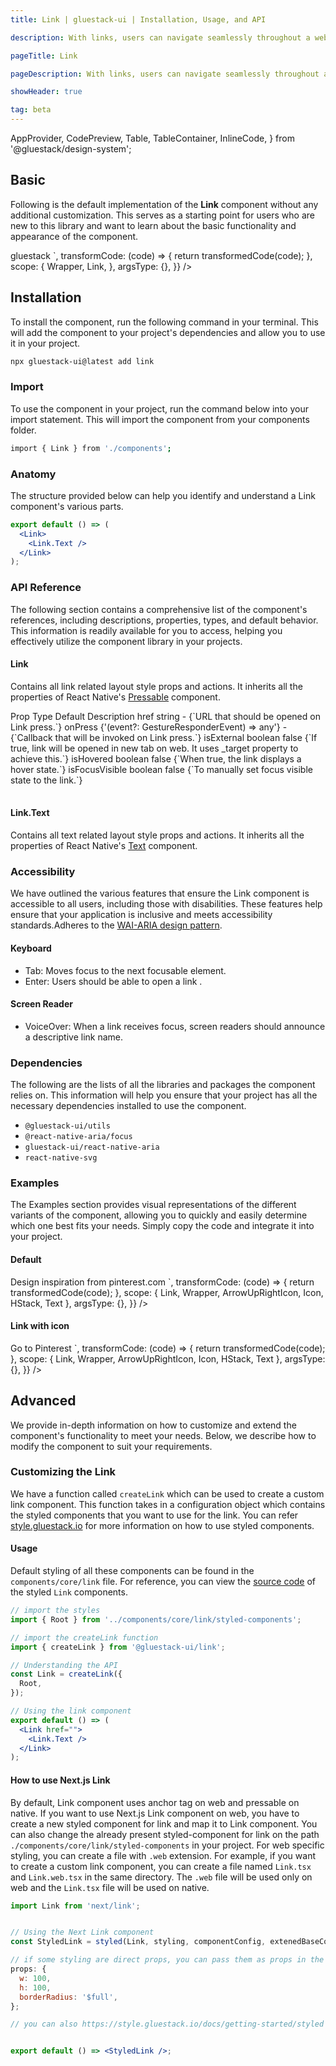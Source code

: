 ```yaml
---
title: Link | gluestack-ui | Installation, Usage, and API

description: With links, users can navigate seamlessly throughout a website. This component has a hyperlinked appearance for a user-friendly experience.

pageTitle: Link

pageDescription: With links, users can navigate seamlessly throughout a website. This component has a hyperlinked appearance for a user-friendly experience.

showHeader: true

tag: beta
---
```



<Meta title="components/Forms/Link" />

  AppProvider,
  CodePreview,
  Table,
  TableContainer,
  InlineCode,
} from '@gluestack/design-system';


## Basic

Following is the default implementation of the **Link** component without any additional customization. This serves as a starting point for users who are new to this library and want to learn about the basic functionality and appearance of the component.

<AppProvider>
  <CodePreview
    showComponentRenderer={true}
    showArgsController={false}
    metaData={{
      code: `    
      <Link href="https://gluestack.io/" >
        <Link.Text>gluestack</Link.Text>
      </Link>
      `,
      transformCode: (code) => {
        return transformedCode(code);
      },
      scope: {
        Wrapper,
        Link,
      },
      argsType: {},
    }}
  />
</AppProvider>

## Installation

To install the component, run the following command in your terminal. This will add the component to your project's dependencies and allow you to use it in your project.

```bash
npx gluestack-ui@latest add link
```

### Import

To use the component in your project, run the command below into your import statement. This will import the component from your components folder.

```bash
import { Link } from './components';
```

### Anatomy

The structure provided below can help you identify and understand a Link component's various parts.

```jsx
export default () => (
  <Link>
    <Link.Text />
  </Link>
);
```

### API Reference

The following section contains a comprehensive list of the component's references, including descriptions, properties, types, and default behavior. This information is readily available for you to access, helping you effectively utilize the component library in your projects.

#### Link

Contains all link related layout style props and actions.
It inherits all the properties of React Native's [Pressable](https://reactnative.dev/docs/pressable#props) component.

<AppProvider>
  <TableContainer>
    <Table>
      <Table.THead>
        <Table.TR>
          <Table.TH>
            <Table.TText>Prop</Table.TText>
          </Table.TH>
          <Table.TH>
            <Table.TText>Type</Table.TText>
          </Table.TH>
          <Table.TH>
            <Table.TText>Default</Table.TText>
          </Table.TH>
          <Table.TH>
            <Table.TText>Description</Table.TText>
          </Table.TH>
        </Table.TR>
      </Table.THead>
      <Table.TBody>
        <Table.TR>
          <Table.TD>
            <Table.TText>
              <InlineCode>href</InlineCode>
            </Table.TText>
          </Table.TD>
          <Table.TD>
            <Table.TText>string</Table.TText>
          </Table.TD>
          <Table.TD>
            <Table.TText>-</Table.TText>
          </Table.TD>
          <Table.TD>
            <Table.TText>{`URL that should be opened on Link press.`}</Table.TText>
          </Table.TD>
        </Table.TR>
        <Table.TR>
          <Table.TD>
            <Table.TText>
              <InlineCode>onPress</InlineCode>
            </Table.TText>
          </Table.TD>
          <Table.TD>
            <Table.TText>
              {'(event?: GestureResponderEvent) => any'}
            </Table.TText>
          </Table.TD>
          <Table.TD>
            <Table.TText>-</Table.TText>
          </Table.TD>
          <Table.TD>
            <Table.TText>{`Callback that will be invoked on Link press.`}</Table.TText>
          </Table.TD>
        </Table.TR>
        <Table.TR>
          <Table.TD>
            <Table.TText>
              <InlineCode>isExternal</InlineCode>
            </Table.TText>
          </Table.TD>
          <Table.TD>
            <Table.TText>boolean</Table.TText>
          </Table.TD>
          <Table.TD>
            <Table.TText>false</Table.TText>
          </Table.TD>
          <Table.TD>
            <Table.TText>{`If true, link will be opened in new tab on web. It uses _target property to achieve this.`}</Table.TText>
          </Table.TD>
        </Table.TR>
        <Table.TR>
          <Table.TD>
            <Table.TText>
              <InlineCode>isHovered</InlineCode>
            </Table.TText>
          </Table.TD>
          <Table.TD>
            <Table.TText>boolean</Table.TText>
          </Table.TD>
          <Table.TD>
            <Table.TText>false</Table.TText>
          </Table.TD>
          <Table.TD>
            <Table.TText>{`When true, the link displays a hover state.`}</Table.TText>
          </Table.TD>
        </Table.TR>
        <Table.TR>
          <Table.TD>
            <Table.TText>
              <InlineCode>isFocusVisible</InlineCode>
            </Table.TText>
          </Table.TD>
          <Table.TD>
            <Table.TText>boolean</Table.TText>
          </Table.TD>
          <Table.TD>
            <Table.TText>false</Table.TText>
          </Table.TD>
          <Table.TD>
            <Table.TText>{`To manually set focus visible state to the link.`}</Table.TText>
          </Table.TD>
        </Table.TR>
      </Table.TBody>
    </Table>
  </TableContainer>
</AppProvider>

#### Link.Text

Contains all text related layout style props and actions. It inherits all the properties of React Native's [Text](https://reactnative.dev/docs/text#props) component.

### Accessibility

We have outlined the various features that ensure the Link component is accessible to all users, including those with disabilities. These features help ensure that your application is inclusive and meets accessibility standards.Adheres to the [WAI-ARIA design pattern](https://www.w3.org/WAI/ARIA/apg/patterns/link/).

#### Keyboard

- Tab: Moves focus to the next focusable element.
- Enter: Users should be able to open a link .

#### Screen Reader

- VoiceOver: When a link receives focus, screen readers should announce a descriptive link name.

### Dependencies

The following are the lists of all the libraries and packages the component relies on. This information will help you ensure that your project has all the necessary dependencies installed to use the component.

- `@gluestack-ui/utils`
- `@react-native-aria/focus`
- `gluestack-ui/react-native-aria`
- `react-native-svg`

### Examples

The Examples section provides visual representations of the different variants of the component, allowing you to quickly and easily determine which one best fits your needs. Simply copy the code and integrate it into your project.

#### Default

<AppProvider>
  <CodePreview
    showComponentRenderer={true}
    showArgsController={false}
    metaData={{
      code: `
          <HStack>
            <Text
              size="lg"
            >Design inspiration from </Text>
              <Link href="https://gluestack.io/" isExternal>
                <Link.Text size="lg">pinterest.com</Link.Text>
              </Link>
          </HStack>
`,
transformCode: (code) => {
return transformedCode(code);
},
scope: { Link, Wrapper, ArrowUpRightIcon, Icon, HStack, Text },
argsType: {},
}}
/>

</AppProvider>

#### Link with icon

<AppProvider>
  <CodePreview
    showComponentRenderer={true}
    showArgsController={false}
    metaData={{
      code: `
        <HStack>
              <Text 
               size="lg">Go to </Text>
              <Link href="https://gluestack.io/" isExternal>
                <HStack alignItems="center">
                <Link.Text size="lg">Pinterest</Link.Text>
                <Icon as={ArrowUpRightIcon} size="lg" color="#0369a1" mt="$0.5"/>
                </HStack>
              </Link>
         </HStack>
`,
transformCode: (code) => {
return transformedCode(code);
},
scope: { Link, Wrapper, ArrowUpRightIcon, Icon, HStack, Text },
argsType: {},
}}
/>

</AppProvider>

## Advanced

We provide in-depth information on how to customize and extend the component's functionality to meet your needs. Below, we describe how to modify the component to suit your requirements.

### Customizing the Link

We have a function called `createLink` which can be used to create a custom link component. This function takes in a configuration object which contains the styled components that you want to use for the link. You can refer [style.gluestack.io](https://style.gluestack.io/) for more information on how to use styled components.

#### Usage

Default styling of all these components can be found in the `components/core/link` file. For reference, you can view the [source code](https://github.com/gluestack/gluestack-ui/blob/development/example/storybook/src/components/Link/index.tsx) of the styled `Link` components.

```jsx
// import the styles
import { Root } from '../components/core/link/styled-components';

// import the createLink function
import { createLink } from '@gluestack-ui/link';

// Understanding the API
const Link = createLink({
  Root,
});

// Using the link component
export default () => (
  <Link href="">
    <Link.Text />
  </Link>
);
```

#### How to use Next.js Link

By default, Link component uses anchor tag on web and pressable on native. If you want to use Next.js Link component on web, you have to create a new styled component for link and map it to Link component. You can also change the already present styled-component for link on the path `./components/core/link/styled-components` in your project. For web specific styling, you can create a file with `.web` extension. For example, if you want to create a custom link component, you can create a file named `Link.tsx` and `Link.web.tsx` in the same directory. The `.web` file will be used only on web and the `Link.tsx` file will be used on native.

```jsx
import Link from 'next/link';


// Using the Next Link component
const StyledLink = styled(Link, styling, componentConfig, extenedBaseConfig);

// if some styling are direct props, you can pass them as props in the styling
props: {
  w: 100,
  h: 100,
  borderRadius: '$full',
};

// you can also https://style.gluestack.io/docs/getting-started/styled to style the component


export default () => <StyledLink />;
```
